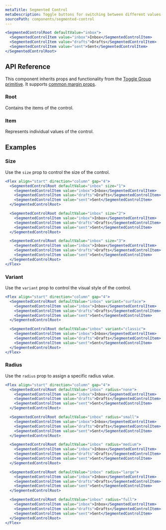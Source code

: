 ```yaml
---
metaTitle: Segmented Control
metaDescription: Toggle buttons for switching between different values or views.
sourcePath: components/segmented-control
---
```


```jsx live=true
<SegmentedControlRoot defaultValue="inbox">
  <SegmentedControlItem value="inbox">Inbox</SegmentedControlItem>
  <SegmentedControlItem value="drafts">Drafts</SegmentedControlItem>
  <SegmentedControlItem value="sent">Sent</SegmentedControlItem>
</SegmentedControlRoot>
```

## API Reference

This component inherits props and functionality from the [Toggle Group primitive](/primitives/docs/components/toggle-group). It supports [common margin props](/themes/docs/theme/layout#margin-props).

### Root

Contains the items of the control.

<ThemesPropsTable name="SegmentedControlRoot" />

### Item

Represents individual values of the control.

## Examples

### Size

Use the `size` prop to control the size of the control.

```jsx live="true"
<Flex align="start" direction="column" gap="4">
  <SegmentedControlRoot defaultValue="inbox" size="1">
    <SegmentedControlItem value="inbox">Inbox</SegmentedControlItem>
    <SegmentedControlItem value="drafts">Drafts</SegmentedControlItem>
    <SegmentedControlItem value="sent">Sent</SegmentedControlItem>
  </SegmentedControlRoot>

  <SegmentedControlRoot defaultValue="inbox" size="2">
    <SegmentedControlItem value="inbox">Inbox</SegmentedControlItem>
    <SegmentedControlItem value="drafts">Drafts</SegmentedControlItem>
    <SegmentedControlItem value="sent">Sent</SegmentedControlItem>
  </SegmentedControlRoot>

  <SegmentedControlRoot defaultValue="inbox" size="3">
    <SegmentedControlItem value="inbox">Inbox</SegmentedControlItem>
    <SegmentedControlItem value="drafts">Drafts</SegmentedControlItem>
    <SegmentedControlItem value="sent">Sent</SegmentedControlItem>
  </SegmentedControlRoot>
</Flex>
```

### Variant

Use the `variant` prop to control the visual style of the control.

```jsx live="true"
<Flex align="start" direction="column" gap="4">
  <SegmentedControlRoot defaultValue="inbox" variant="surface">
    <SegmentedControlItem value="inbox">Inbox</SegmentedControlItem>
    <SegmentedControlItem value="drafts">Drafts</SegmentedControlItem>
    <SegmentedControlItem value="sent">Sent</SegmentedControlItem>
  </SegmentedControlRoot>

  <SegmentedControlRoot defaultValue="inbox" variant="classic">
    <SegmentedControlItem value="inbox">Inbox</SegmentedControlItem>
    <SegmentedControlItem value="drafts">Drafts</SegmentedControlItem>
    <SegmentedControlItem value="sent">Sent</SegmentedControlItem>
  </SegmentedControlRoot>
</Flex>
```

### Radius

Use the `radius` prop to assign a specific radius value.

```jsx live="true"
<Flex align="start" direction="column" gap="4">
  <SegmentedControlRoot defaultValue="inbox" radius="none">
    <SegmentedControlItem value="inbox">Inbox</SegmentedControlItem>
    <SegmentedControlItem value="drafts">Drafts</SegmentedControlItem>
    <SegmentedControlItem value="sent">Sent</SegmentedControlItem>
  </SegmentedControlRoot>

  <SegmentedControlRoot defaultValue="inbox" radius="small">
    <SegmentedControlItem value="inbox">Inbox</SegmentedControlItem>
    <SegmentedControlItem value="drafts">Drafts</SegmentedControlItem>
    <SegmentedControlItem value="sent">Sent</SegmentedControlItem>
  </SegmentedControlRoot>

  <SegmentedControlRoot defaultValue="inbox" radius="medium">
    <SegmentedControlItem value="inbox">Inbox</SegmentedControlItem>
    <SegmentedControlItem value="drafts">Drafts</SegmentedControlItem>
    <SegmentedControlItem value="sent">Sent</SegmentedControlItem>
  </SegmentedControlRoot>

  <SegmentedControlRoot defaultValue="inbox" radius="large">
    <SegmentedControlItem value="inbox">Inbox</SegmentedControlItem>
    <SegmentedControlItem value="drafts">Drafts</SegmentedControlItem>
    <SegmentedControlItem value="sent">Sent</SegmentedControlItem>
  </SegmentedControlRoot>

  <SegmentedControlRoot defaultValue="inbox" radius="full">
    <SegmentedControlItem value="inbox">Inbox</SegmentedControlItem>
    <SegmentedControlItem value="drafts">Drafts</SegmentedControlItem>
    <SegmentedControlItem value="sent">Sent</SegmentedControlItem>
  </SegmentedControlRoot>
</Flex>
```
